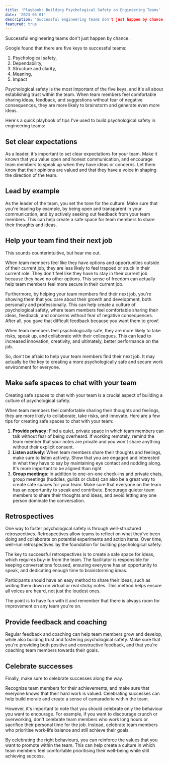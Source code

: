 ```yaml
---
title: 'Playbook: Building Psychological Safety on Engineering Teams'
date: '2023-03-01'
description: 'Successful engineering teams don't just happen by chance. Steal my playbook'
featured: true
---
```


Successful engineering teams don't just happen by chance.

Google found that there are five keys to successful teams:

1. Psychological safety,
2. Dependability,
3. Structure and clarity,
4. Meaning,
5. Impact

Psychological safety is the most important of the five keys, and it's all about establishing trust within the team. When team members feel comfortable sharing ideas, feedback, and suggestions without fear of negative consequences, they are more likely to brainstorm and generate even more ideas.

Here's a quick playbook of tips I've used to build psychological safety in engineering teams:

## Set clear expectations

As a leader, it's important to set clear expectations for your team. Make it known that you value open and honest communication, and encourage team members to speak up when they have ideas or concerns. Let them know that their opinions are valued and that they have a voice in shaping the direction of the team.

## Lead by example

As the leader of the team, you set the tone for the culture. Make sure that you're leading by example, by being open and transparent in your communication, and by actively seeking out feedback from your team members. This can help create a safe space for team members to share their thoughts and ideas.

## Help your team find their next job

This sounds counterintuitive, but hear me out.

When team members feel like they have options and opportunities outside of their current job, they are less likely to feel trapped or stuck in their current role. They don't feel like they have to stay in their current job because they have no other options. This sense of freedom can actually help team members feel more secure in their current job.

Furthermore, by helping your team members find their next job, you're showing them that you care about their growth and development, both personally and professionally. This can help create a culture of psychological safety, where team members feel comfortable sharing their ideas, feedback, and concerns without fear of negative consequences. After all, you gave that difficult feedback because you want them to grow!

When team members feel psychologically safe, they are more likely to take risks, speak up, and collaborate with their colleagues. This can lead to increased innovation, creativity, and ultimately, better performance on the job.

So, don't be afraid to help your team members find their next job. It may actually be the key to creating a more psychologically safe and secure work environment for everyone.

## Make safe spaces to chat with your team

Creating safe spaces to chat with your team is a crucial aspect of building a culture of psychological safety.

When team members feel comfortable sharing their thoughts and feelings, they are more likely to collaborate, take risks, and innovate. Here are a few tips for creating safe spaces to chat with your team:

1. **Provide privacy:** Find a quiet, private space in which team members can talk without fear of being overheard. If working remotely, remind the team member that your notes are private and you won't share anything without their explicit consent.
2. **Listen actively**: When team members share their thoughts and feelings, make sure to listen actively. Show that you are engaged and interested in what they have to say by maintaining eye contact and nodding along. It's more important to be aligned than right
3. **Group meetings**: In addition to one-on-one check-ins and private chats, group meetings (huddles, guilds or clubs) can also be a great way to create safe spaces for your team. Make sure that everyone on the team has an opportunity to speak and contribute. Encourage quieter team members to share their thoughts and ideas, and avoid letting any one person dominate the conversation.

## Retrospectives

One way to foster psychological safety is through well-structured retrospectives. Retrospectives allow teams to reflect on what they’ve been doing and collaborate on potential experiments and action items. Over time, well-run retrospectives lay the foundation for building psychological safety.

The key to successful retrospectives is to create a safe space for ideas, which requires buy-in from the team. The facilitator is responsible for keeping conversations focused, ensuring everyone has an opportunity to speak, and dedicating enough time to brainstorming ideas.

Participants should have an easy method to share their ideas, such as writing them down on virtual or real sticky notes. This method helps ensure all voices are heard, not just the loudest ones.

The point is to have fun with it and remember that there is always room for improvement on any team you're on.

## Provide feedback and coaching

Regular feedback and coaching can help team members grow and develop, while also building trust and fostering psychological safety. Make sure that you're providing both positive and constructive feedback, and that you're coaching team members towards their goals.

## Celebrate successes

Finally, make sure to celebrate successes along the way.

Recognize team members for their achievements, and make sure that everyone knows that their hard work is valued. Celebrating successes can help build morale and create a sense of camaraderie within the team.

However, it's important to note that you should celebrate only the behaviour you want to encourage. For example, if you want to discourage crunch or overworking, don't celebrate team members who work long hours or sacrifice their personal time for the job. Instead, celebrate team members who prioritise work-life balance and still achieve their goals.

By celebrating the right behaviours, you can reinforce the values that you want to promote within the team. This can help create a culture in which team members feel comfortable prioritising their well-being while still achieving success.
